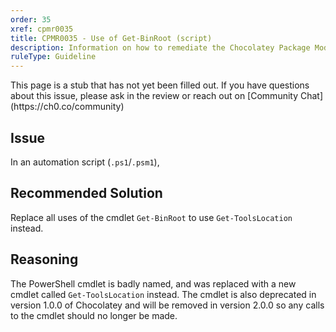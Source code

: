 ```yaml
---
order: 35
xref: cpmr0035
title: CPMR0035 - Use of Get-BinRoot (script)
description: Information on how to remediate the Chocolatey Package Moderation Rule 0035
ruleType: Guideline
---
```


<PackageValidatorRuleGuideline />

<Callout type="info">
    This page is a stub that has not yet been filled out. If you have questions about this issue, please ask in the review or reach out on [Community Chat](https://ch0.co/community)
</Callout>

## Issue

In an automation script (`.ps1`/`.psm1`),

## Recommended Solution

Replace all uses of the cmdlet `Get-BinRoot` to use `Get-ToolsLocation` instead.

## Reasoning

The PowerShell cmdlet is badly named, and was replaced with a new cmdlet called `Get-ToolsLocation` instead.
The cmdlet is also deprecated in version 1.0.0 of Chocolatey and will be removed in version 2.0.0 so any calls
to the cmdlet should no longer be made.